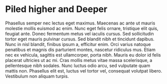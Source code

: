 # Piled higher and Deeper

Phasellus semper nec lectus eget maximus. Maecenas ac ante ut mauris molestie mollis euismod ac enim. Nunc eget felis ornare, tristique elit quis, feugiat ante. Donec fermentum metus vel iaculis cursus. Sed sollicitudin tortor eget mauris pulvinar cursus. Sed blandit nibh et tincidunt dapibus. Nunc in nisl blandit, finibus ipsum a, efficitur enim. Orci varius natoque penatibus et magnis dis parturient montes, nascetur ridiculus mus. Etiam nec ex vehicula, sagittis est ullamcorper, porta nibh. Mauris eu dolor id felis placerat ultricies ut ac mi. Cras mollis metus vitae massa scelerisque, a pellentesque nibh sodales. Nunc luctus odio arcu, sed vulputate quam mattis non. Phasellus elit est, luctus vel tortor vel, consequat volutpat libero. Vestibulum non aliquam turpis.

